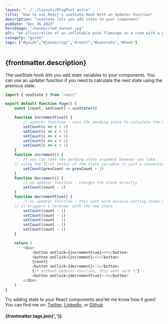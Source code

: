 ```yaml
---
layout: "../../layouts/BlogPost.astro"
title: "How to use React's useState Hook With an Updater Function"
description: "useState lets you add state to your component"
pubDate: "Dec 26 2023"
heroImage: "/banner/red_sunset.jpg"
alt: "An illustration of an inflatable pink flamingo in a room with a pool"
category: "guide"
tags: ["#guide","#javascript","#react","#usestate","#hook"]
---
```


## {frontmatter.description}

The useState hook lets you add state variables to your components. You can use an updater function if you need to calculate the next state using the previous state.

```js
import { useState } from "react"

export default function Page() {
	const [count, setCount] = useState(0)

	function incrementFive() {
		// updater function - uses the pending state to calculate the next state
		setCount(c => c + 1)
		setCount(c => c + 1)
		setCount(c => c + 1)
		setCount(c => c + 1)
		setCount(c => c + 1)
	}
	function increment() {
		// you can name the pending state argument however you like,
    // using the first letter of the state variable is just a convention
		setCount(prevCount => prevCount + 1)
	}
	function decrement() {
		// no updater function - changes the state directly
		setCount(count - 1)
	}
	function decrementFive() {
		// no updater function - this wont work because setting state doesn't update the current state,
    // it triggers a rerender with the new state
		setCount(count - 1)
		setCount(count - 1)
		setCount(count - 1)
		setCount(count - 1)
		setCount(count - 1)
	}

	return (
		<div>
			<button onClick={incrementFive}>+5</button>
			<button onClick={increment}>+1</button>
			{count}
			<button onClick={decrement}>-1</button>
			{/* without updater function, this wont work */}
			<button onClick={decrementFive}>-5</button>
		</div>
	)
}
```

Try adding state to your React components and let me know how it goes! You can find me on: <a href="https://twitter.com/ronjtech" target="_blank" rel="noreferrer noopener">Twitter</a>, <a href="https://www.linkedin.com/in/ronjf/" target="_blank" rel="noreferrer noopener">LinkedIn</a>, or <a href="https://github.com/ronthetech" target="_blank" rel="noreferrer noopener">Github</a>

#### {frontmatter.tags.join(', ')}

